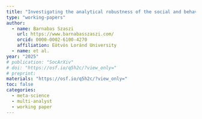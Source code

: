 ```yaml
---
title: "Investigating the analytical robustness of the social and behavioural sciences"
type: "working-papers"
author:  
  - name: Barnabas Szaszi
    url: https://www.barnabasszaszi.com/
    orcid: 0000-0002-6100-4270
    affiliation: Eötvös Loránd University
  - name: et al.
year: "2025"
# publication: "SocArXiv"
# doi: "https://osf.io/q5h2c/?view_only="
# preprint: 
materials: "https://osf.io/q5h2c/?view_only="
toc: false
categories:
  - meta-science 
  - multi-analyst
  - working paper
---
```


<!-- ## Citation (APA 7) -->



<!-- ## Abstract -->

